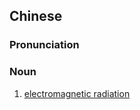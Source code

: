 {{also|电磁辐射}}
==Chinese==
{{zh-forms|s=电磁辐射|type=22}}

===Pronunciation===
{{zh-pron
|m=diàncí fúshè
|c=din6 ci4 fuk1 se6
|cat=n
}}

===Noun===
{{zh-noun}}

# [[electromagnetic radiation]]